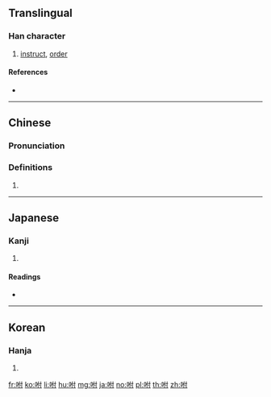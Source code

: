==Translingual==

===Han character===
{{Han char|rn=30|rad=口|as=05|sn=8|four=64000|canj=RODI|ids=⿰口付}}

# [[instruct]], [[order]]

====References====
* {{Han ref|kx=0185.100|dkj=03497|dj=0405.040|hdz=10604.050|uh=5490|ud=21648|bh=A94A|bd=43338}}

----

==Chinese==
{{zh-forms}}

===Pronunciation===
{{zh-pron
|m=fù
|c=fu3,fu6
|h=pfs=
|md=
|mn=
|w=
|mc=y
|oc=y
|cat=
}}

===Definitions===
{{zh-hanzi}}

# {{rfdef|lang=zh}}

----

==Japanese==

===Kanji===
{{ja-kanji|grade=|rs=口05}}

# {{defn|lang=ja|sort=口05}}

====Readings====
* {{ja-readings|on=[[ほ]] (ho), [[ぶ]] (bu)|kun=[[いいつける]] (iitsukeru)}}

----

==Korean==

===Hanja===
{{ko-hanja|hangeul=부|rv=bu|mr=pu}}

# {{defn|lang=ko|sort=口05}}

[[fr:咐]]
[[ko:咐]]
[[li:咐]]
[[hu:咐]]
[[mg:咐]]
[[ja:咐]]
[[no:咐]]
[[pl:咐]]
[[th:咐]]
[[zh:咐]]